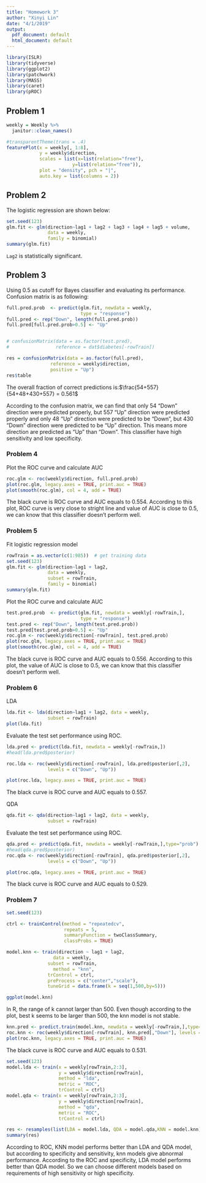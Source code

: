 ```yaml
---
title: "Homework 3"
author: "Xinyi Lin"
date: "4/1/2019"
output:
  pdf_document: default
  html_document: default
---
```


```r
library(ISLR)
library(tidyverse)
library(ggplot2)
library(patchwork)
library(MASS)
library(caret)
library(pROC)
```

## Problem 1

```r
weekly = Weekly %>% 
  janitor::clean_names()
```

```r
#transparentTheme(trans = .4)
featurePlot(x = weekly[, 1:8], 
            y = weekly$direction,
            scales = list(x=list(relation="free"), 
                        y=list(relation="free")),
            plot = "density", pch = "|", 
            auto.key = list(columns = 2))
```

## Problem 2

The logistic regression are shown below:

```r
set.seed(123)
glm.fit <- glm(direction~lag1 + lag2 + lag3 + lag4 + lag5 + volume, 
               data = weekly, 
               family = binomial)
summary(glm.fit)
```

`Lag2` is statistically significant.

## Problem 3

Using 0.5 as cutoff for Bayes classifier and evaluating its performance. Confusion matrix is as following:

```r
full.pred.prob  <- predict(glm.fit, newdata = weekly,
                           type = "response")
full.pred <- rep("Down", length(full.pred.prob))
full.pred[full.pred.prob>0.5] <- "Up"


# confusionMatrix(data = as.factor(test.pred),
#                 reference = dat$diabetes[-rowTrain])

res = confusionMatrix(data = as.factor(full.pred),
                reference = weekly$direction,
                positive = "Up")
res$table
```

The overall fraction of correct predictions is:$\frac{54+557}{54+48+430+557} = 0.561$

According to the confusion matrix, we can find that only 54 "Down" direction were predicted properly, but 557 "Up" direction were predicted properly and only 48 "Up" direction were predicted to be "Down", but 430 "Down" direction were predicted to be "Up" direction. This means more direction are predicted as "Up" than "Down". This classifier have high sensitivity and low specificity.

### Problem 4

Plot the ROC curve and calculate AUC

```r
roc.glm <- roc(weekly$direction, full.pred.prob)
plot(roc.glm, legacy.axes = TRUE, print.auc = TRUE)
plot(smooth(roc.glm), col = 4, add = TRUE)
```

The black curve is ROC curve and AUC equals to 0.554. According to this plot, ROC curve is very close to stright line and value of AUC is close to 0.5, we can know that this classifier doesn't perform well.

### Problem 5

Fit logistic regression model

```r
rowTrain = as.vector(c(1:985))  # get training data
set.seed(123)
glm.fit <- glm(direction~lag1 + lag2, 
               data = weekly, 
               subset = rowTrain,
               family = binomial)
summary(glm.fit)
```

Plot the ROC curve and calculate AUC

```r
test.pred.prob  <- predict(glm.fit, newdata = weekly[-rowTrain,],
                           type = "response")
test.pred <- rep("Down", length(test.pred.prob))
test.pred[test.pred.prob>0.5] <- "Up"
roc.glm <- roc(weekly$direction[-rowTrain], test.pred.prob)
plot(roc.glm, legacy.axes = TRUE, print.auc = TRUE)
plot(smooth(roc.glm), col = 4, add = TRUE)
```

The black curve is ROC curve and AUC equals to 0.556. According to this plot, the value of AUC is close to 0.5, we can know that this classifier doesn't perform well.

### Problem 6

LDA

```r
lda.fit <- lda(direction~lag1 + lag2, data = weekly,
               subset = rowTrain)
plot(lda.fit)
```

Evaluate the test set performance using ROC.

```r
lda.pred <- predict(lda.fit, newdata = weekly[-rowTrain,])
#head(lda.pred$posterior)

roc.lda <- roc(weekly$direction[-rowTrain], lda.pred$posterior[,2], 
               levels = c("Down", "Up"))

plot(roc.lda, legacy.axes = TRUE, print.auc = TRUE)
```

The black curve is ROC curve and AUC equals to 0.557.

QDA

```r
qda.fit <- qda(direction~lag1 + lag2, data = weekly,
               subset = rowTrain)
```

Evaluate the test set performance using ROC.

```r
qda.pred <- predict(qda.fit, newdata = weekly[-rowTrain,],type="prob")
#head(qda.pred$posterior)
roc.qda <- roc(weekly$direction[-rowTrain], qda.pred$posterior[,2], 
               levels = c("Down", "Up"))

plot(roc.qda, legacy.axes = TRUE, print.auc = TRUE)
```

The black curve is ROC curve and AUC equals to 0.529.

### Problem 7

```r
set.seed(123)

ctrl <- trainControl(method = "repeatedcv",
                     repeats = 5,
                     summaryFunction = twoClassSummary,
                     classProbs = TRUE)

model.knn <- train(direction ~ lag1 + lag2, 
                 data = weekly,
               subset = rowTrain,
                 method = "knn",
               trControl = ctrl,
               preProcess = c("center","scale"), 
               tuneGrid = data.frame(k = seq(1,500,by=5)))

ggplot(model.knn)
```

In R, the range of k cannot larger than 500. Even though according to the plot, best k seems to be larger than 500, the knn model is not stable. 

```r
knn.pred <- predict.train(model.knn, newdata = weekly[-rowTrain,],type="prob")
roc.knn <- roc(weekly$direction[-rowTrain], knn.pred[,"Down"], levels = c("Down", "Up"))
plot(roc.knn, legacy.axes = TRUE, print.auc = TRUE)
```

The black curve is ROC curve and AUC equals to 0.531.

```r
set.seed(123)
model.lda <- train(x = weekly[rowTrain,2:3],
                   y = weekly$direction[rowTrain],
                   method = "lda",
                   metric = "ROC",
                   trControl = ctrl)
model.qda <- train(x = weekly[rowTrain,2:3],
                   y = weekly$direction[rowTrain],
                   method = "qda",
                   metric = "ROC",
                   trControl = ctrl)
```

```r
res <- resamples(list(LDA = model.lda, QDA = model.qda,KNN = model.knn))
summary(res)
```

According to ROC, KNN model performs better than LDA and QDA model, but according to specificity and sensitivity, knn models give abnormal performance. According to the ROC and specificity, LDA model performs better than QDA model. So we can choose different models based on requirements of high sensitivity or high specificity.